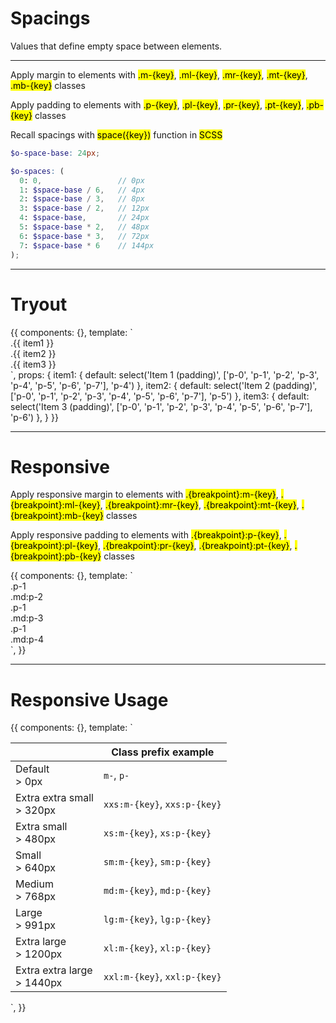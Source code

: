 <!-- Storybook Addon imports -->


<Meta title='6. Utilities|Spacings' />


# Spacings

Values that define empty space between elements.

<hr />

Apply margin to elements with <mark>.m-{key}</mark>, <mark>.ml-{key}</mark>, <mark>.mr-{key}</mark>, <mark>.mt-{key}</mark>, <mark>.mb-{key}</mark> classes

Apply padding to elements with <mark>.p-{key}</mark>, <mark>.pl-{key}</mark>, <mark>.pr-{key}</mark>, <mark>.pt-{key}</mark>, <mark>.pb-{key}</mark> classes

Recall spacings with <mark>space({key})</mark> function in <mark>SCSS</mark>

```scss
$o-space-base: 24px;

$o-spaces: (
  0: 0,                 // 0px
  1: $space-base / 6,   // 4px
  2: $space-base / 3,   // 8px
  3: $space-base / 2,   // 12px
  4: $space-base,       // 24px
  5: $space-base * 2,   // 48px
  6: $space-base * 3,   // 72px
  7: $space-base * 6    // 144px
);
```

<hr/>


# Tryout

<Preview>
  <Story name='Tryout'>
    {{
      components: {},
      template: `<div class="grid">
        <div class="col-4">
          <div class="text-center color-white bg-primary" :class="item1">.{{ item1 }}</div>
        </div>
        <div class="col-4">
          <div class="text-center color-white bg-primary" :class="item2">.{{ item2 }}</div>
        </div>
        <div class="col-4">
          <div class="text-center color-white bg-primary" :class="item3">.{{ item3 }}</div>
        </div>
      </div>`,
      props: {
        item1: {
          default: select('Item 1 (padding)', ['p-0', 'p-1', 'p-2', 'p-3', 'p-4', 'p-5', 'p-6', 'p-7'], 'p-4')
        },
        item2: {
          default: select('Item 2 (padding)', ['p-0', 'p-1', 'p-2', 'p-3', 'p-4', 'p-5', 'p-6', 'p-7'], 'p-5')
        },
        item3: {
          default: select('Item 3 (padding)', ['p-0', 'p-1', 'p-2', 'p-3', 'p-4', 'p-5', 'p-6', 'p-7'], 'p-6')
        },
      }
    }}
  </Story>
</Preview>

<hr/>


# Responsive

Apply responsive margin to elements with <mark>.{breakpoint}:m-{key}</mark>, <mark>.{breakpoint}:ml-{key}</mark>, <mark>.{breakpoint}:mr-{key}</mark>, <mark>.{breakpoint}:mt-{key}</mark>, <mark>.{breakpoint}:mb-{key}</mark> classes

Apply responsive padding to elements with <mark>.{breakpoint}:p-{key}</mark>, <mark>.{breakpoint}:pl-{key}</mark>, <mark>.{breakpoint}:pr-{key}</mark>, <mark>.{breakpoint}:pt-{key}</mark>, <mark>.{breakpoint}:pb-{key}</mark> classes

<Preview>
  <Story name='Responsive'>
    {{
      components: {},
      template: `<div class="grid">
        <div class="col-12 md:col-4">
          <div class="text-center color-white bg-primary p-1 md:p-2">.p-1 <br /> .md:p-2</div>
        </div>
        <div class="col-12 md:col-4">
          <div class="text-center color-white bg-primary p-1 md:p-3">.p-1 <br /> .md:p-3</div>
        </div>
        <div class="col-12 md:col-4">
          <div class="text-center color-white bg-primary p-1 md:p-4">.p-1 <br /> .md:p-4</div>
        </div>
      </div>`,
    }}
  </Story>
</Preview>


<hr/>


# Responsive Usage 

<Story name='Responsive Usage'>
  {{
    components: {},
    template: `<table class="o-table o-table--fixed o-table--compact o-table--definition o-table--border-bottom">
      <thead>
        <th></th>
        <th>
          Class prefix example
        </th>
      </thead>
      <tbody>
        <tr>
          <td>
            <span class="fs-epsilon color-secondary">Default</span><br />
            &gt; 0px
          </td>
          <td><code>m-</code>, <code>p-</code></td>
        </tr>
        <tr>
          <td>
            <span class="fs-epsilon color-secondary">Extra extra small</span><br />
            &gt; 320px
          </td>
          <td><code>xxs:m-{key}</code>, <code>xxs:p-{key}</code></td>
        </tr>
        <tr>
          <td>
            <span class="fs-epsilon color-secondary">Extra small</span><br />
            &gt; 480px
          </td>
          <td><code>xs:m-{key}</code>, <code>xs:p-{key}</code></td>
        </tr>
        <tr>
          <td>
            <span class="fs-epsilon color-secondary">Small</span><br />
            &gt; 640px
          </td>
          <td><code>sm:m-{key}</code>, <code>sm:p-{key}</code></td>
        </tr>
        <tr>
          <td>
            <span class="fs-epsilon color-secondary">Medium</span><br />
            &gt; 768px
          </td>
          <td><code>md:m-{key}</code>, <code>md:p-{key}</code></td>
        </tr>
        <tr>
          <td>
            <span class="fs-epsilon color-secondary">Large</span><br />
            &gt; 991px
          </td>
          <td><code>lg:m-{key}</code>, <code>lg:p-{key}</code></td>
        </tr>
        <tr>
          <td>
            <span class="fs-epsilon color-secondary">Extra large</span><br />
            &gt; 1200px
          </td>
          <td><code>xl:m-{key}</code>, <code>xl:p-{key}</code></td>
        </tr>
        <tr>
          <td>
            <span class="fs-epsilon color-secondary">Extra extra large</span><br />
            &gt; 1440px
          </td>
          <td><code>xxl:m-{key}</code>, <code>xxl:p-{key}</code></td>
        </tr>
      </tbody>
    </table>`,
  }}
</Story>
